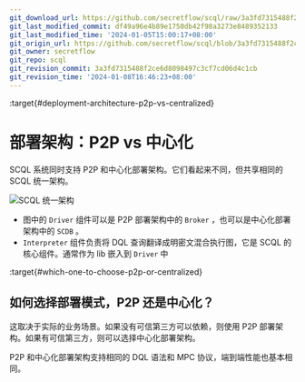 ```yaml
---
git_download_url: https://github.com/secretflow/scql/raw/3a3fd7315488f2ce6d8098497c3cf7cd06d4c1cb/docs/topics/system/deploy-arch.rst
git_last_modified_commit: df49a96e4b89e1750db42f98a3273e8489352133
git_last_modified_time: '2024-01-05T15:00:17+08:00'
git_origin_url: https://github.com/secretflow/scql/blob/3a3fd7315488f2ce6d8098497c3cf7cd06d4c1cb/docs/topics/system/deploy-arch.rst
git_owner: secretflow
git_repo: scql
git_revision_commit: 3a3fd7315488f2ce6d8098497c3cf7cd06d4c1cb
git_revision_time: '2024-01-08T16:46:23+08:00'
---
```


:target{#deployment-architecture-p2p-vs-centralized}

# 部署架构：P2P vs 中心化

SCQL 系统同时支持 P2P 和中心化部署架构。它们看起来不同，但共享相同的 SCQL 统一架构。

![SCQL 统一架构](../../_assets/scql_unified_arch.png)

- 图中的 `Driver` 组件可以是 P2P 部署架构中的 `Broker` ，也可以是中心化部署架构中的 `SCDB` 。
- `Interpreter` 组件负责将 DQL 查询翻译成明密文混合执行图，它是 SCQL 的核心组件。通常作为 lib 嵌入到 `Driver` 中

:target{#which-one-to-choose-p2p-or-centralized}

## 如何选择部署模式，P2P 还是中心化？

这取决于实际的业务场景。如果没有可信第三方可以依赖，则使用 P2P 部署架构。如果有可信第三方，则可以选择中心化部署架构。

P2P 和中心化部署架构支持相同的 DQL 语法和 MPC 协议，端到端性能也基本相同。
